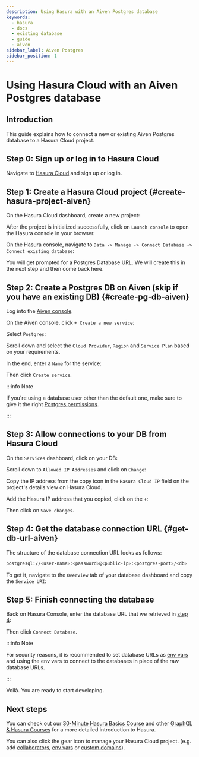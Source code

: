 ```yaml
---
description: Using Hasura with an Aiven Postgres database
keywords:
  - hasura
  - docs
  - existing database
  - guide
  - aiven
sidebar_label: Aiven Postgres
sidebar_position: 1
---
```



# Using Hasura Cloud with an Aiven Postgres database

## Introduction

This guide explains how to connect a new or existing Aiven Postgres
database to a Hasura Cloud project.

## Step 0: Sign up or log in to Hasura Cloud

Navigate to [Hasura Cloud](https://cloud.hasura.io/signup/?pg=docs&plcmt=body&cta=navigate-to-hasura-cloud&tech=default)
and sign up or log in.

## Step 1: Create a Hasura Cloud project {#create-hasura-project-aiven}

On the Hasura Cloud dashboard, create a new project:

<Thumbnail
  src="/img/graphql/cloud/cloud-dbs/create-hasura-cloud-project.png"
  alt="Create Hasura Cloud project"
  width="1000px"
/>

After the project is initialized successfully, click on `Launch console`
to open the Hasura console in your browser.

On the Hasura console, navigate to
`Data -> Manage -> Connect Database -> Connect existing database`:

You will get prompted for a Postgres Database URL. We will create this
in the next step and then come back here.

<Thumbnail
  src="/img/graphql/cloud/cloud-dbs/existing-db-setup.png"
  alt="Hasura Cloud database setup"
  width="700px"
/>

## Step 2: Create a Postgres DB on Aiven (skip if you have an existing DB) {#create-pg-db-aiven}

Log into the [Aiven console](https://console.aiven.io/login).

On the Aiven console, click `+ Create a new service`:

<Thumbnail
  src="/img/graphql/cloud/cloud-dbs/aiven/create-new-service.png"
  alt="Create a new service on Aiven"
  width="1000px"
/>

Select `Postgres`:

<Thumbnail
  src="/img/graphql/cloud/cloud-dbs/aiven/select-postgres.png"
  alt="Select Postgres on Aiven"
  width="1000px"
/>

Scroll down and select the `Cloud Provider`, `Region` and `Service Plan`
based on your requirements.

In the end, enter a `Name` for the service:

<Thumbnail
  src="/img/graphql/cloud/cloud-dbs/aiven/create-service.png"
  alt="Create a service on Aiven"
  width="1000px"
/>

Then click `Create service`.

:::info Note

If you're using a database user other than the default one, make sure to
give it the right [Postgres permissions](/graphql/cloud/getting-started/postgres-permissions.mdx).

:::

## Step 3: Allow connections to your DB from Hasura Cloud

On the `Services` dashboard, click on your DB:

<Thumbnail
  src="/img/graphql/cloud/cloud-dbs/aiven/select-db.png"
  alt="Select DB on Aiven"
  width="1000px"
/>

Scroll down to `Allowed IP Addresses` and click on `Change`:

<Thumbnail
  src="/img/graphql/cloud/cloud-dbs/aiven/change-allowed-ip-addresses.png"
  alt="Change allowed IP addresses on Aiven"
  width="1000px"
/>

Copy the IP address from the copy icon in the `Hasura Cloud IP` field on
the project's details view on Hasura Cloud.

<Thumbnail
  src="/img/graphql/cloud/projects/hasura-cloud-ip.png"
  alt="Hasura Cloud IP field"
  width="1000px"
/>

Add the Hasura IP address that you copied, click on the `+`:

<Thumbnail
  src="/img/graphql/cloud/cloud-dbs/aiven/add-hasura-ip.png"
  alt="Add the Hasura IP on Aiven"
  width="1000px"
/>

Then click on `Save changes`.

## Step 4: Get the database connection URL {#get-db-url-aiven}

The structure of the database connection URL looks as follows:

```bash
postgresql://<user-name>:<password>@<public-ip>:<postgres-port>/<db>
```

To get it, navigate to the `Overview` tab of your database dashboard and
copy the `Service URI`:

<Thumbnail
  src="/img/graphql/cloud/cloud-dbs/aiven/copy-service-uri.png"
  alt="Copy the service URI on Aiven"
  width="1000px"
/>

## Step 5: Finish connecting the database

Back on Hasura Console, enter the database URL that we retrieved in
[step 4](#get-db-url-aiven):

<Thumbnail
  src="/img/graphql/cloud/getting-started/connect-db.png"
  alt="Database setup"
  width="600px"
/>

Then click `Connect Database`.

:::info Note

For security reasons, it is recommended to set database URLs as
[env vars](/graphql/cloud/projects/env-vars.mdx) and using the env vars to connect
to the databases in place of the raw database URLs.

:::

Voilà. You are ready to start developing.

<Thumbnail
  src="/img/graphql/cloud/cloud-dbs/hasura-console.png"
  alt="Hasura console"
  width="1100px"
/>

## Next steps

You can check out our [30-Minute Hasura Basics
Course](https://hasura.io/learn/graphql/hasura/introduction/) and other
[GraphQL & Hasura Courses](https://hasura.io/learn/) for a more detailed
introduction to Hasura.

You can also click the gear icon to manage your Hasura Cloud project.
(e.g. add [collaborators](/graphql/cloud/projects/collaborators.mdx),
[env vars](/graphql/cloud/projects/env-vars.mdx) or
[custom domains](/graphql/cloud/projects/domains.mdx)).

<Thumbnail
  src="/img/graphql/cloud/getting-started/project-manage.png"
  alt="Project actions"
  width="860px"
/>
